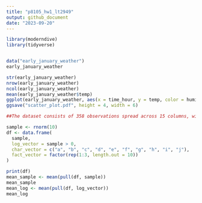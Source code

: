 ```yaml
---
title: "p8105_hw1_lt2949"
output: github_document
date: "2023-09-20"
---
```


```r
library(moderndive)
library(tidyverse)


data("early_january_weather")
early_january_weather

str(early_january_weather)
nrow(early_january_weather)
ncol(early_january_weather)
mean(early_january_weather$temp)
ggplot(early_january_weather, aes(x = time_hour, y = temp, color = humid)) + geom_point()
ggsave("scatter_plot.pdf", height = 4, width = 6)

##The dataset consists of 358 observations spread across 15 columns, with an average temperature of 39.58 degree Farenheit. Among these 15 attributes, we have "temp" indicating the temperature in degrees Fahrenheit at the corresponding hour. "humid" provides the humidity level for that hour. "time_hour" denotes the exact hour of the observation, and "Wind_speed" specifies the wind speed at that particular hour.
```
```r
sample <- rnorm(10)
df <- data.frame(
  sample,
  log_vector = sample > 0,
  char_vector = c("a", "b", "c", "d", "e", "f", "g", "h", "i", "j"),
  fact_vector = factor(rep(1:3, length.out = 10))
)

print(df)
mean_sample <- mean(pull(df, sample))
mean_sample
mean_log <- mean(pull(df, log_vector))
mean_log
```

